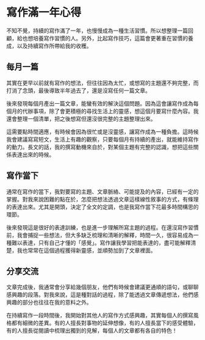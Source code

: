 # 寫作滿一年心得

不知不覺，持續的寫作滿了一年，也慢慢成為一種生活習慣。所以想整理一篇回顧，給也想培養寫作習慣的人。另外，比起寫作技巧，這篇會更著重在習慣的養成，以及持續寫作所帶給我的收穫。

## 每月一篇

其實在更早以前就有寫作的想法，但往往因為太忙，或想寫的主題還不夠完整，而打消了念頭，最後導致半年過去了，還是沒寫任何一篇文章。

後來發現每個月產出一篇文章，能蠻有效的解決這個問題。因為這會讓寫作成為每個月的代辦事項，除了會更積極的尋找生活上的靈感，想這個月要寫什麼內容。我還會整理一個清單，把之後想寫但還沒很完整的主題整理出來。

這需要點時間適應，有時候會因為很忙或是沒靈感，讓寫作成為一種負擔。這時候我會建議寫寫短文，生活上有趣的觀察，只要每個月有持續的產出，就能維持寫作的動力。長文的話，我的撰寫動機來自於，對某個主題有完整的認識，想把這些關係表達出來的時候。

## 寫作當下

通常在寫作的當下，我對要寫的主題、文章脈絡、可能提及的內容，已經有一定的掌握。對我來說困難的點在於，怎麼把想法透過文章這樣線性敘事的方式，有條理的表達出來。尤其是開頭，決定了全文的定調，也是我寫作當下花最多時間構思的環節。

後來發現這是很好的表達訓練，也是進一步理解所寫主題的過程。在還沒寫作習慣前，我會捕捉一些想法，但大多缺乏梳理和清晰的解釋，時間一久，很容易成為一種難以表達，只有自己才懂的「感覺」。寫作讓我學習把能表達的，盡可能解釋清楚，我也常常在這個過程獲得新靈感，並順勢加到了文章裡面。

## 分享交流

文章完成後，我通常會分享給幾個朋友，他們有時候會建議更通順的語句，或聊聊感興趣的段落。對我來說，這是種對話的過程，除了能透過文章傳遞想法，他們感興趣的部分也往往在我的意料之外。

在持續寫作一段時間後，我開始對其他人的寫作方式感興趣，其實每個人的撰寫風格都有細微的差異。有的人擅長對事物的延伸想像，有的人擅長當下的感受體驗，有的人擅長從閱讀中梳理出獨到的見解，每個人的文章都有各自的特色！
